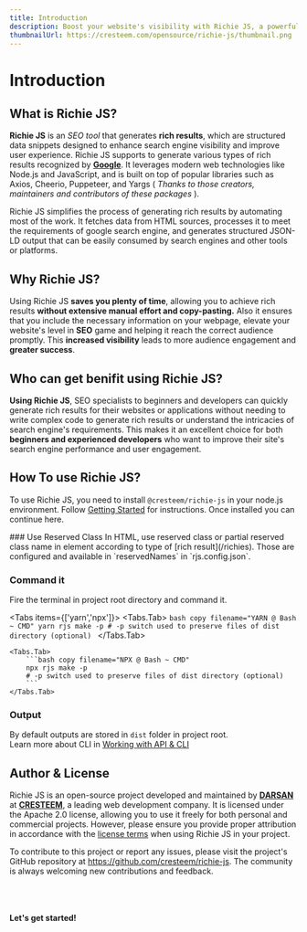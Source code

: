 ---
title: Introduction
description: Boost your website's visibility with Richie JS, a powerful SEO tool that generates rich results for enhanced search engine rankings and improved user experience. Learn how to simplify your SEO process and increase your online presence with our innovative solution.
thumbnailUrl: https://cresteem.com/opensource/richie-js/thumbnail.png
---


# Introduction

## What is Richie JS?
**Richie JS** is an *SEO tool* that generates **rich results**, which are structured data snippets designed to enhance search engine visibility and improve user experience. Richie JS supports to generate various types of rich results recognized by [**Google**](https://developers.google.com/search/docs/appearance/structured-data/search-gallery). It leverages modern web technologies like Node.js and JavaScript, and is built on top of popular libraries such as Axios, Cheerio, Puppeteer, and Yargs ( _Thanks to those creators, maintainers and contributors of these packages_ ).

Richie JS simplifies the process of generating rich results by automating most of the work. It fetches data from HTML sources, processes it to meet the requirements of google search engine, and generates structured JSON-LD output that can be easily consumed by search engines and other tools or platforms.

## Why Richie JS?
Using Richie JS **saves you plenty of time**, allowing you to achieve rich results **without extensive manual effort and copy-pasting.** Also it ensures that you include the necessary information on your webpage, elevate your website's level in **SEO** game and helping it reach the correct audience promptly. This **increased visibility** leads to more audience engagement and **greater success**.

## Who can get benifit using Richie JS?
**Using Richie JS**, SEO specialists to beginners and developers can quickly generate rich results for their websites or applications without needing to write complex code to generate rich results or understand the intricacies of search engine's requirements. This makes it an excellent choice for both **beginners and experienced developers** who want to improve their site's search engine performance and user engagement.

## How To use Richie JS?
To use Richie JS, you need to install `@cresteem/richie-js` in your node.js environment. Follow [Getting Started](/getting-started) for instructions. Once installed you can continue here.

<Steps>
### Use Reserved Class
In HTML, use reserved class or partial reserved class name in element according to type of [rich result](/richies).
Those are configured and available in `reservedNames` in `rjs.config.json`.
 
### Command it
Fire the terminal in project root directory and command it.

<Tabs items={['yarn','npx']}>
    <Tabs.Tab>
        ```bash copy filename="YARN @ Bash ~ CMD"
        yarn rjs make -p
        # -p switch used to preserve files of dist directory (optional)
        ```
    </Tabs.Tab>

    <Tabs.Tab>
        ```bash copy filename="NPX @ Bash ~ CMD"
        npx rjs make -p
        # -p switch used to preserve files of dist directory (optional)
        ```
    </Tabs.Tab>
</Tabs>

### Output
By default outputs are stored in `dist` folder in project root.<br/>
Learn more about CLI in [Working with API & CLI](/how-to-use)
</Steps>

## Author & License
Richie JS is an open-source project developed and maintained by  <a href="https://in.linkedin.com/in/iamspdarsan"><b>DARSAN</b></a> at [**CRESTEEM**](https://cresteem.com/), a leading web development company. It is licensed under the Apache 2.0 license, allowing you to use it freely for both personal and commercial projects. However, please ensure you provide proper attribution in accordance with the [license terms](https://github.com/cresteem/Richie-JS/blob/main/LICENSE) when using Richie JS in your project.

To contribute to this project or report any issues, please visit the project's GitHub repository at
https://github.com/cresteem/richie-js. The community is always welcoming new contributions and feedback.

<br/>
<br/>
<br/>
<b>Let's get started!</b>

